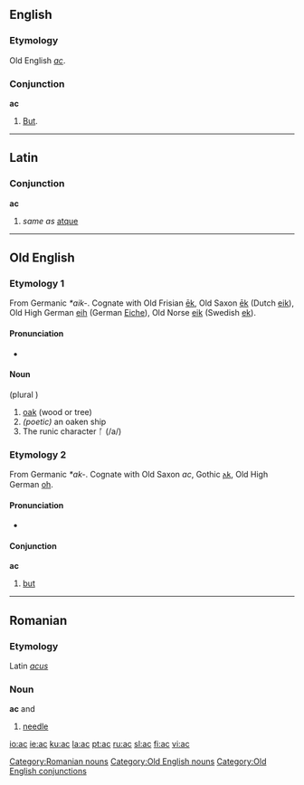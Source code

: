 {{see|Ac|AC|.ac}}
==English==
===Etymology===
Old English ''[[#Old English|ac]]''.

===Conjunction===
'''ac'''

# {{obsolete}} [[but|But]].

----

==Latin==

===Conjunction===
'''ac'''

# ''same as'' [[atque]]

----

==Old English==

===Etymology 1===
From Germanic ''*aik-''. Cognate with Old Frisian [[ek|ēk]], Old Saxon [[ek|ēk]] (Dutch [[eik]]), Old High German [[eih]] (German [[Eiche]]), Old Norse [[eik]] (Swedish [[ek]]).

====Pronunciation====
*{{IPA|/a:k/}}

====Noun====
{{Unicode|'''āc'''}} {{f}} (plural {{Latinx|'''ǣċ'''}})
# [[oak]] (wood or tree)
# ''(poetic)'' an oaken ship
# The runic character ᚪ (/a/)

===Etymology 2===
From Germanic ''*ak-''. Cognate with Old Saxon ''ac'', Gothic [[𐌰𐌺]], Old High German [[oh]].

====Pronunciation====
*{{IPA|/ak/}}

====Conjunction====
'''ac'''

# [[but]]

----

==Romanian==

===Etymology===
Latin ''[[acus]]''

===Noun===
'''ac''' {{f}} and {{m}}

# [[needle]]

[[Category:Romanian nouns]]

[[Category:Old English nouns]]
[[Category:Old English conjunctions]]

[[io:ac]]
[[ie:ac]]
[[ku:ac]]
[[la:ac]]
[[pt:ac]]
[[ru:ac]]
[[sl:ac]]
[[fi:ac]]
[[vi:ac]]
